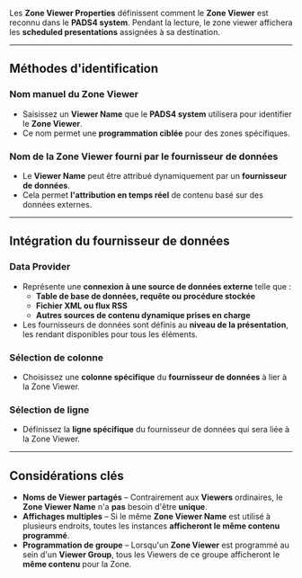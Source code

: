 Les **Zone Viewer Properties** définissent comment le **Zone Viewer** est reconnu dans le **PADS4 system**. Pendant la lecture, le zone viewer affichera les **scheduled presentations** assignées à sa destination.

***

## **Méthodes d'identification**

### **Nom manuel du Zone Viewer**

* Saisissez un **Viewer Name** que le **PADS4 system** utilisera pour identifier le **Zone Viewer**.
* Ce nom permet une **programmation ciblée** pour des zones spécifiques.

### **Nom de la Zone Viewer fourni par le fournisseur de données**

* Le **Viewer Name** peut être attribué dynamiquement par un **fournisseur de données**.
* Cela permet **l'attribution en temps réel** de contenu basé sur des données externes.

***

## **Intégration du fournisseur de données**

### **Data Provider**

* Représente une **connexion à une source de données externe** telle que :
  * **Table de base de données, requête ou procédure stockée**
  * **Fichier XML ou flux RSS**
  * **Autres sources de contenu dynamique prises en charge**
* Les fournisseurs de données sont définis au **niveau de la présentation**, les rendant disponibles pour tous les éléments.

### **Sélection de colonne**

* Choisissez une **colonne spécifique** du **fournisseur de données** à lier à la Zone Viewer.

### **Sélection de ligne**

* Définissez la **ligne spécifique** du fournisseur de données qui sera liée à la Zone Viewer.

***

## **Considérations clés**

* **Noms de Viewer partagés** – Contrairement aux **Viewers** ordinaires, le **Zone Viewer Name** n'a **pas** besoin d'être **unique**.
* **Affichages multiples** – Si le même **Zone Viewer Name** est utilisé à plusieurs endroits, toutes les instances **afficheront le même contenu programmé**.
* **Programmation de groupe** – Lorsqu'un **Zone Viewer** est programmé au sein d'un **Viewer Group**, tous les Viewers de ce groupe afficheront le **même contenu** pour la Zone.
